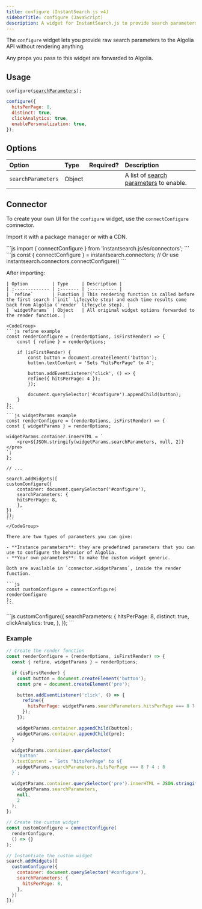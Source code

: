 ```yaml
---
title: configure (InstantSearch.js v4)
sidebarTitle: configure (JavaScript)
description: A widget for InstantSearch.js to provide search parameters to Algolia.
---
```


The `configure` widget lets you provide raw search parameters to the Algolia API without rendering anything.

Any props you pass to this widget are forwarded to Algolia.

## Usage

<code>configure([searchParameters](#options));</code>

```js
configure({
  hitsPerPage: 8,
  distinct: true,
  clickAnalytics: true,
  enablePersonalization: true,
});
```

<CardGroup cols={4}>
    <Card title="Live example" icon="eye" href="https://instantsearchjs.netlify.app/stories/js/?path=/story/basics-configure--force-1-hit-per-page" horizontal="true" />
</CardGroup>

## Options

| Option | Type | Required? | Description |
| :----- | :--- | --------- | :---------- |
| `searchParameters` | Object | <center><Icon icon="check" /></center> | A list of [search parameters](/api-reference/search-api-parameters/) to enable. |

## Connector

To create your own UI for the `configure` widget, use the `connectConfigure` comnector.

Import it with a package manager or with a CDN.

<Tabs>
  <Tab title="Package manager">
    ```js
    import { connectConfigure } from 'instantsearch.js/es/connectors';
    ```
  </Tab>
  <Tab title="CDN">
    ```js
    const { connectConfigure } = instantsearch.connectors;
    // Or use instantsearch.connectors.connectConfigure()
    ```
  </Tab>
</Tabs>

After importing:

<Steps>
  <Step title="Create a render function">

    | Option         | Type     | Description |
    | :------------- | :------- | :---------- |
    | `refine`       | Function | This rendering function is called before the first search (`init` lifecycle step) and each time results come back from Algolia (`render` lifecycle step). |
    | `widgetParams` | Object   | All original widget options forwarded to the render function. |
    
    <CodeGroup>
    ```js refine example
    const renderConfigure = (renderOptions, isFirstRender) => {
        const { refine } = renderOptions;

        if (isFirstRender) {
            const button = document.createElement('button');
            button.textContent = 'Sets "hitsPerPage" to 4';

            button.addEventListener('click', () => {
            refine({ hitsPerPage: 4 });
            });

            document.querySelector('#configure').appendChild(button);
        }
    };
    ```
    ```js widgetParams example
    const renderConfigure = (renderOptions, isFirstRender) => {
    const { widgetParams } = renderOptions;

    widgetParams.container.innerHTML = `
        <pre>${JSON.stringify(widgetParams.searchParameters, null, 2)}</pre>
    `;
    };

    // ...

    search.addWidgets([
    customConfigure({
        container: document.querySelector('#configure'),
        searchParameters: {
        hitsPerPage: 8,
        },
    })
    ]);
    ```
    </CodeGroup>
    
  </Step>
  <Step title="Create the custom widget">

    There are two types of parameters you can give:

    - **Instance parameters**: they are predefined parameters that you can use to configure the behavior of Algolia.
    - **Your own parameters**: to make the custom widget generic.

    Both are available in `connector.widgetParams`, inside the render function.

    ```js
    const customConfigure = connectConfigure(
    renderConfigure
    );
    ```
  </Step>
  <Step title="Instantiate the custom widget">
    ```js
    customConfigure({
        searchParameters: {
            hitsPerPage: 8,
            distinct: true,
            clickAnalytics: true,
        },
    });
    ```
  </Step>
</Steps>

### Example

```js
// Create the render function
const renderConfigure = (renderOptions, isFirstRender) => {
  const { refine, widgetParams } = renderOptions;

  if (isFirstRender) {
    const button = document.createElement('button');
    const pre = document.createElement('pre');

    button.addEventListener('click', () => {
      refine({
        hitsPerPage: widgetParams.searchParameters.hitsPerPage === 8 ? 4 : 8,
      });
    });

    widgetParams.container.appendChild(button);
    widgetParams.container.appendChild(pre);
  }

  widgetParams.container.querySelector(
    'button'
  ).textContent = `Sets "hitsPerPage" to ${
    widgetParams.searchParameters.hitsPerPage === 8 ? 4 : 8
  }`;

  widgetParams.container.querySelector('pre').innerHTML = JSON.stringify(
    widgetParams.searchParameters,
    null,
    2
  );
};

// Create the custom widget
const customConfigure = connectConfigure(
  renderConfigure,
  () => {}
);

// Instantiate the custom widget
search.addWidgets([
  customConfigure({
    container: document.querySelector('#configure'),
    searchParameters: {
      hitsPerPage: 8,
    },
  })
]);
```